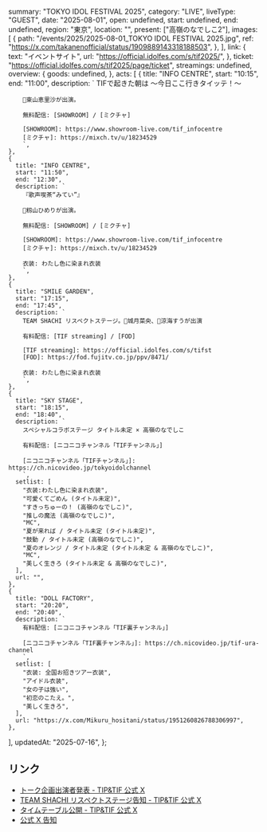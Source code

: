   summary: "TOKYO IDOL FESTIVAL 2025",
  category: "LIVE",
  liveType: "GUEST",
  date: "2025-08-01",
  open: undefined,
  start: undefined,
  end: undefined,
  region: "東京",
  location: "",
  present: ["高嶺のなでしこ2"],
  images: [
    {
      path: "/events/2025/2025-08-01_TOKYO IDOL FESTIVAL 2025.jpg",
      ref: "https://x.com/takanenofficial/status/1909889143318188503",
    },
  ],
  link: {
    text: "イベントサイト",
    url: "https://official.idolfes.com/s/tif2025/",
  },
  ticket: "https://official.idolfes.com/s/tif2025/page/ticket",
  streamings: undefined,
  overview: {
    goods: undefined,
  },
  acts: [
    {
      title: "INFO CENTRE",
      start: "10:15",
      end: "11:00",
      description: `
        TIFで起きた朝は 〜今日ここ行きタイッテ！〜
        
        🧡東山恵里沙が出演。
        
        無料配信: [SHOWROOM] / [ミクチャ]
        
        [SHOWROOM]: https://www.showroom-live.com/tif_infocentre
        [ミクチャ]: https://mixch.tv/u/18234529
        `,
    },
    {
      title: "INFO CENTRE",
      start: "11:50",
      end: "12:30",
      description: `
        『歌声喫茶“みてい”』
        
        💙籾山ひめりが出演。
        
        無料配信: [SHOWROOM] / [ミクチャ]
        
        [SHOWROOM]: https://www.showroom-live.com/tif_infocentre
        [ミクチャ]: https://mixch.tv/u/18234529
        
        衣装: わたし色に染まれ衣装
        `,
    },
    {
      title: "SMILE GARDEN",
      start: "17:15",
      end: "17:45",
      description: `
        TEAM SHACHI リスペクトステージ。💛城月菜央、🩵涼海すうが出演
        
        有料配信: [TIF streaming] / [FOD]
        
        [TIF streaming]: https://official.idolfes.com/s/tifst
        [FOD]: https://fod.fujitv.co.jp/ppv/8471/
        
        衣装: わたし色に染まれ衣装
        `,
    },
    {
      title: "SKY STAGE",
      start: "18:15",
      end: "18:40",
      description: `
        スペシャルコラボステージ タイトル未定 × 高嶺のなでしこ
        
        有料配信: [ニコニコチャンネル「TIFチャンネル」]
        
        [ニコニコチャンネル「TIFチャンネル」]: https://ch.nicovideo.jp/tokyoidolchannel
        `,
      setlist: [
        "衣装:わたし色に染まれ衣装",
        "可愛くてごめん (タイトル未定)",
        "すきっちゅーの！ (高嶺のなでしこ)",
        "推しの魔法 (高嶺のなでしこ)",
        "MC",
        "夏が来れば / タイトル未定 (タイトル未定)",
        "鼓動 / タイトル未定 (高嶺のなでしこ)",
        "夏のオレンジ / タイトル未定 (タイトル未定 & 高嶺のなでしこ)",
        "MC",
        "美しく生きろ (タイトル未定 & 高嶺のなでしこ)",
      ],
      url: "",
    },
    {
      title: "DOLL FACTORY",
      start: "20:20",
      end: "20:40",
      description: `
        有料配信: [ニコニコチャンネル「TIF裏チャンネル」]
        
        [ニコニコチャンネル「TIF裏チャンネル」]: https://ch.nicovideo.jp/tif-ura-channel
        `,
      setlist: [
        "衣装: 全国お招きツアー衣装",
        "アイドル衣装",
        "女の子は強い",
        "初恋のこたえ。",
        "美しく生きろ",
      ],
      url: "https://x.com/Mikuru_hositani/status/1951260826788306997",
    },
  ],
  updatedAt: "2025-07-16",
};

## リンク

- [トーク企画出演者発表 - TIP&TIF 公式 X](https://x.com/TIP_TIF_staff/status/1948655073476952571)
- [TEAM SHACHI リスペクトステージ告知 - TIP&TIF 公式 X](https://x.com/TIP_TIF_staff/status/1945408071397781955)
- [タイムテーブル公開 - TIP&TIF 公式 X](https://x.com/TIP_TIF_staff/status/1943218640452817261)
- [公式 X 告知](https://x.com/takanenofficial/status/1909889143318188503)

